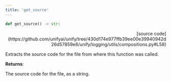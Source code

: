 ```yaml
---
title: 'get_source'
---
```


```python
def get_source() -> str:
```

<p align="right">[source code](https://github.com/unifyai/unify/tree/430d174e977ffb39ee00e39940942d26d57859e8/unify/logging/utils/compositions.py#L58)</p>

Extracts the source code for the file from where this function was called.

**Returns**:

The source code for the file, as a string.